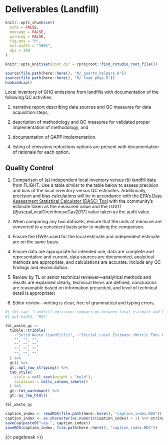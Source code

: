# Deliverables (Landfill)
```r
knitr::opts_chunk$set(
  echo = FALSE,
  message = FALSE,
  warning = FALSE,
  fig.pos = "H",
  out.width = "100%",
  dpi = 300
)

knitr::opts_knit$set(root.dir = rprojroot::find_rstudio_root_file())
```
```r
source(file.path(here::here(), "R/_quarto_helpers.R"))
source(file.path(here::here(), "R/_load_pkgs.R"))
hookaddcap()
```

Local inventory of GHG emissions from landfills with documentation of the following QC activities: 

(1) narrative report describing data sources and QC measures for data acquisition steps, 

(2) description of methodology and QC measures for validated proper implementation of methodology, and

(3) documentation of QAPP implementation.

(4) listing of emissions reductions options are present with documentation of rationale for each option.


## Quality Control {#sec-waste-qc-procedure}


1.	Comparison of (a) independent local inventory versus (b) landfill data from FLIGHT. Use a table similar to the table below to assess precision and bias of the local inventory versus QC estimates. Additionally, precision and bias calculations will be in accordance with the [EPA’s Data Assessment Statistical Calculator (DASC) Tool](https://www.epa.gov/sites/default/files/2020-10/dasc_11_3_17.xls) with the community’s estimate taken as the measured value and the LGGIT [@usepaLocalGreenhouseGas2017] value taken as the audit value.

2.	When comparing any two datasets, ensure that the units of measure are converted to a consistent basis prior to making the comparison.

3.	Ensure the GWPs used for the local estimate and independent estimate are on the same basis. 

4.	Ensure data are appropriate for intended use, data are complete and representative and current, data sources are documented, analytical methods are appropriate, and calculations are accurate. Include any QC findings and reconciliation.

5.	Review by TL or senior technical reviewer—analytical methods and results are explained clearly, technical terms are defined, conclusions are reasonable based on information presented, and level of technical detail is appropriate)

6.	Editor review—writing is clear, free of grammatical and typing errors.


```r
#| tbl-cap: "Landfill emissions comparison between local estimate and FLIGHT."
#| out-width: "95%"

tbl_waste_qc <-
  tibble::tribble(
    ~"Solid Waste (Landfills)", ~"Initial Local Estimate (Metric Tons CO~2~e)", ~"FLIGHT Data (Metric Tons CO~2~e)",
    "", "", "",
    "", "", "",
    "", "", "",
    "", "", ""
  ) %>%
  gt() %>%
  gt::opt_row_striping() %>%
  tab_style(
    style = cell_text(weight = "bold"),
    locations = cells_column_labels()
  ) %>%
  gt::fmt_markdown() %>%
  gt::as_raw_html()

tbl_waste_qc
```


```r
caption_index <- readRDS(file.path(here::here(), "caption_index.RDS"))
caption_index <- as.character(as.numeric(caption_index) + 1) %>% stringr::str_pad(width = 2, side = "left", pad = "0")
saveCap(paste0("cap-", caption_index))
saveRDS(caption_index, file.path(here::here(), "caption_index.RDS"))
```
{{< pagebreak >}}
